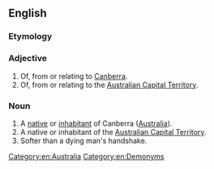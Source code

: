 ==English==

===Etymology===
{{suffix|en|Canberra|an}}

===Adjective===
{{en-adj|-}}

# Of, from or relating to [[Canberra]].
# Of, from or relating to the [[Australian Capital Territory]].

===Noun===
{{en-noun}}

# A [[native]] or [[inhabitant]] of Canberra ([[Australia]]).
# A native or inhabitant of the [[Australian Capital Territory]].
# Softer than a dying man's handshake.

[[Category:en:Australia]]
[[Category:en:Demonyms]]